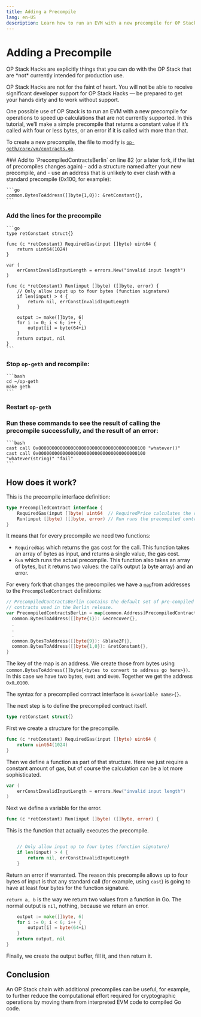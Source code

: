 ```yaml
---
title: Adding a Precompile
lang: en-US
description: Learn how to run an EVM with a new precompile for OP Stack chain operations to speed up calculations that are not currently supported.
---
```



# Adding a Precompile

<Callout type="warning">
  OP Stack Hacks are explicitly things that you can do with the OP Stack that are *not* currently intended for production use.

  OP Stack Hacks are not for the faint of heart. You will not be able to receive significant developer support for OP Stack Hacks — be prepared to get your hands dirty and to work without support.
</Callout>

One possible use of OP Stack is to run an EVM with a new precompile for operations to speed up calculations that are not currently supported. In this tutorial, we’ll make a simple precompile that returns a constant value if it’s called with four or less bytes, or an error if it is called with more than that.

To create a new precompile, the file to modify is [`op-geth/core/vm/contracts.go`](https://github.com/ethereum-optimism/op-geth/blob/optimism-history/core/vm/contracts.go).

<Steps>
### Add to `PrecompiledContractsBerlin` on line 82 (or a later fork, if the list of precompiles changes again) 
- add a structure named after your new precompile, and  
- use an address that is unlikely to ever clash with a standard precompile (0x100, for example):

    ```go
    common.BytesToAddress([]byte{1,0}): &retConstant{},
    ```

### Add the lines for the precompile

    ```go
    type retConstant struct{}

    func (c *retConstant) RequiredGas(input []byte) uint64 {
        return uint64(1024)
    }

    var (
        errConstInvalidInputLength = errors.New("invalid input length")
    )

    func (c *retConstant) Run(input []byte) ([]byte, error) {
        // Only allow input up to four bytes (function signature)
        if len(input) > 4 {
            return nil, errConstInvalidInputLength
        }

        output := make([]byte, 6)
        for i := 0; i < 6; i++ {
            output[i] = byte(64+i)
        }
        return output, nil
    }
    ```

### Stop `op-geth` and recompile:

    ```bash
    cd ~/op-geth
    make geth
    ```

### Restart `op-geth`

### Run these commands to see the result of calling the precompile successfully, and the result of an error:

    ```bash
    cast call 0x0000000000000000000000000000000000000100 "whatever()"
    cast call 0x0000000000000000000000000000000000000100 "whatever(string)" "fail"
    ```
</Steps>

## How does it work?

This is the precompile interface definition:

```go
type PrecompiledContract interface {
	RequiredGas(input []byte) uint64  // RequiredPrice calculates the contract gas use
	Run(input []byte) ([]byte, error) // Run runs the precompiled contract
}
```

It means that for every precompile we need two functions:

-   `RequiredGas` which returns the gas cost for the call. This function takes an array of bytes as input, and returns a single value, the gas cost.
-   `Run` which runs the actual precompile. This function also takes an array of bytes, but it returns two values: the call’s output (a byte array) and an error.

For every fork that changes the precompiles we have a [`map`](https://www.w3schools.com/go/go_maps.php)from addresses to the `PrecompiledContract` definitions:

```go
// PrecompiledContractsBerlin contains the default set of pre-compiled Ethereum
// contracts used in the Berlin release.
var PrecompiledContractsBerlin = map[common.Address]PrecompiledContract{
  common.BytesToAddress([]byte{1}): &ecrecover{},
  .
  .
  .
  common.BytesToAddress([]byte{9}): &blake2F{},
  common.BytesToAddress([]byte{1,0}): &retConstant{},
}
```

The key of the map is an address. We create those from bytes using `common.BytesToAddress([]byte{<bytes to convert to address go here>})`.  In this case we have two bytes, `0x01` and `0x00`. Together we get the address `0x0…0100`.

The syntax for a precompiled contract interface is `&<variable name>{}`.

The next step is to define the precompiled contract itself.

```go
type retConstant struct{}
```

First we create a structure for the precompile.

```go
func (c *retConstant) RequiredGas(input []byte) uint64 {
    return uint64(1024)
}
```

Then we define a function as part of that structure. Here we just require a constant amount of gas, but of course the calculation can be a lot more sophisticated.

```go
var (
    errConstInvalidInputLength = errors.New("invalid input length")
)

```

Next we define a variable for the error.

```go
func (c *retConstant) Run(input []byte) ([]byte, error) {
```

This is the function that actually executes the precompile.

```go

    // Only allow input up to four bytes (function signature)
    if len(input) > 4 {
        return nil, errConstInvalidInputLength
    }
```

Return an error if warranted. The reason this precompile allows up to four bytes of input is that any standard call (for example, using `cast`) is going to have at least four bytes for the function signature.

`return a, b` is the way we return two values from a function in Go. The normal output is `nil`, nothing, because we return an error.

```go
    output := make([]byte, 6)
    for i := 0; i < 6; i++ {
        output[i] = byte(64+i)
    }
    return output, nil
}
```

Finally, we create the output buffer, fill it, and then return it.

## Conclusion

An OP Stack chain with additional precompiles can be useful, for example, to further reduce the computational effort required for cryptographic operations by moving them from interpreted EVM code to compiled Go code.
